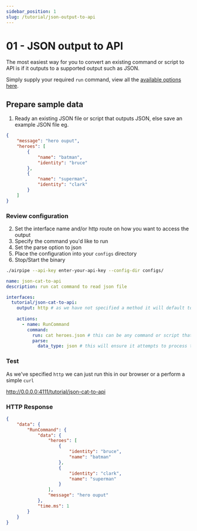 ```yaml
---
sidebar_position: 1
slug: /tutorial/json-output-to-api
---
```


# 01 - JSON output to API

The most easiest way for you to convert an existing command or script to API is if it outputs to a supported output such as JSON.

Simply supply your required `run` command, view all the [available options here](/docs/configuration/interfaces/actions/inputs/command).

## Prepare sample data

1. Ready an existing JSON file or script that outputs JSON, else save an example JSON file eg.

```json title="heroes.json"
{
    "message": "hero ouput",
    "heroes": [
        {
            "name": "batman",
            "identity": "bruce"
        },
        {
            "name": "superman",
            "identity": "clark"
        }
    ]
}
```

### Review configuration
2. Set the interface name and/or http route on how you want to access the output
3. Specify the command you'd like to run
4. Set the parse option to json
5. Place the configuration into your `configs` directory
6. Stop/Start the binary
  ```sh
  ./airpipe --api-key enter-your-api-key --config-dir configs/
  ```


```yaml title="tutorial-json-cat-to-api.yml"
name: json-cat-to-api
description: run cat command to read json file

interfaces:
  tutorial/json-cat-to-api:
    output: http # as we have not specified a method it will default to a GET route
    
    actions:
      - name: RunCommand
        command:
          run: cat heroes.json # this can be any command or script that outputs json
          parse:
            data_type: json # this will ensure it attempts to process the data as json
```

### Test

As we've specified `http` we can just run this in our browser or a perform a simple `curl`

http://0.0.0.0:4111/tutorial/json-cat-to-api

### HTTP Response

```json
{
    "data": {
        "RunCommand": {
            "data": {
                "heroes": [
                    {
                        "identity": "bruce",
                        "name": "batman"
                    },
                    {
                        "identity": "clark",
                        "name": "superman"
                    }
                ],
                "message": "hero ouput"
            },
            "time.ms": 1
        }
    }
}
```